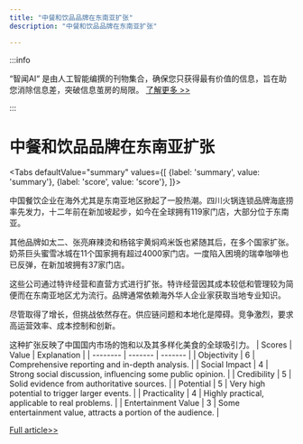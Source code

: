 ```yaml
---
title: "中餐和饮品品牌在东南亚扩张"
description: "中餐和饮品品牌在东南亚扩张"

---
```



:::info

“智闻AI“ 是由人工智能编撰的刊物集合，确保您只获得最有价值的信息，旨在助您消除信息差，突破信息茧房的局限。  [了解更多 >>](/)

:::

# 中餐和饮品品牌在东南亚扩张


<Tabs
	defaultValue="summary"
	values={[
	{label: 'summary', value: 'summary'},
	{label: 'score', value: 'score'},
]}>
<TabItem value="summary">


中国餐饮企业在海外尤其是东南亚地区掀起了一股热潮。四川火锅连锁品牌海底捞率先发力，十二年前在新加坡起步，如今在全球拥有119家门店，大部分位于东南亚。

其他品牌如太二、张亮麻辣烫和杨铭宇黄焖鸡米饭也紧随其后，在多个国家扩张。奶茶巨头蜜雪冰城在11个国家拥有超过4000家门店。一度陷入困境的瑞幸咖啡也已反弹，在新加坡拥有37家门店。

这些公司通过特许经营和直营方式进行扩张。特许经营因其成本较低和管理较为简便而在东南亚地区尤为流行。品牌通常依赖海外华人企业家获取当地专业知识。

尽管取得了增长，但挑战依然存在。供应链问题和本地化是障碍。竞争激烈，要求高运营效率、成本控制和创新。

这种扩张反映了中国国内市场的饱和以及其多样化美食的全球吸引力。
</TabItem>
<TabItem value="score">
	| Scores     | Value   | Explanation |
	| -------- | ------- | ------- |
	| Objectivity  | 6    | Comprehensive reporting and in-depth analysis.    |
	| Social Impact | 4     | Strong social discussion, influencing some public opinion.    |
	| Credibility    | 5    | Solid evidence from authoritative sources.    |
	| Potential    | 5    | Very high potential to trigger larger events.    |
	| Practicality    | 4    | Highly practical, applicable to real problems.    |
	| Entertainment Value    | 3    | Some entertainment value, attracts a portion of the audience.    |
</TabItem>
</Tabs>

[Full article>>](https://asia.nikkei.com/Spotlight/Caixin/A-new-wave-of-Chinese-food-and-beverages-hit-Southeast-Asia)
